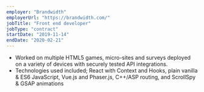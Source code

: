 ```yaml
---
employer: "Brandwidth"
employerUrl: "https://brandwidth.com/"
jobTitle: "Front end developer"
jobType: "contract"
startDate: "2019-11-14"
endDate: "2020-02-21"
---
```


- Worked on multiple HTML5 games, micro-sites and surveys deployed on a variety of devices with securely tested API integrations.
- Technologies used included; React with Context and Hooks, plain vanilla & ES6 JavaScript, Vue.js and Phaser.js, C++/ASP routing, and ScrollSpy & GSAP animations

